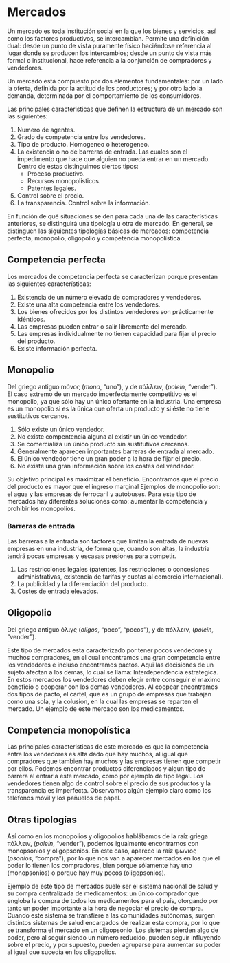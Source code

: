 # Mercados

Un mercado es toda institución social en la que los bienes y servicios, así como los factores productivos, se intercambian. Permite una definición dual: desde un punto de vista puramente físico haciéndose referencia al lugar donde se producen los intercambios; desde un punto de vista más formal o institucional, hace referencia a la conjunción de compradores y vendedores.

Un mercado está compuesto por dos elementos fundamentales: por un lado la oferta, definida por la actitud de los productores; y por otro lado la demanda, determinada por el comportamiento de los consumidores.

Las principales caracteristicas que definen la estructura de un mercado son las siguientes:

1. Numero de agentes.
2. Grado de competencia entre los vendedores.
3. Tipo de producto. Homogeneo o heterogeneo.
4. La existencia o no de barreras de entrada. Las cuales son el impedimento que hace que alguien no pueda entrar en un mercado. Dentro de estas distinguimos ciertos tipos:
    + Proceso productivo.
    + Recursos monopolisticos.
    + Patentes legales.
5. Control sobre el precio.
6. La transparencia. Control sobre la información.

En función de qué situaciones se den para cada una de las características anteriores, se distinguirá una tipología u otra de mercado. En general, se distinguen las siguientes tipologías básicas de mercados: competencia perfecta, monopolio, oligopolio y competencia monopolística.

## Competencia perfecta
Los mercados de competencia perfecta se caracterizan porque presentan las siguientes características:

1. Existencia de un número elevado de compradores y vendedores.
2. Existe una alta competencia entre los vendedores.
3. Los bienes ofrecidos por los distintos vendedores son prácticamente idénticos.
4. Las empresas pueden entrar o salir libremente del mercado.
5. Las empresas individualmente no tienen capacidad para fijar el precio del producto.
6. Existe información perfecta.

## Monopolio

Del griego antiguo mόνος (*mono*, "uno"), y de πόλλειν, (*polein*, "vender").
El caso extremo de un mercado imperfectamente competitivo es el monopolio, ya que sólo hay un único ofertante en la industria. Una empresa es un monopolio si es la única que oferta un producto y si éste no tiene sustitutivos cercanos.

1. Sólo existe un único vendedor.
2. No existe compentencia alguna al existir un único vendedor.
3. Se comercializa un único producto sin sustitutivos cercanos.
4. Generalmente aparecen importantes barreras de entrada al mercado.
5. El único vendedor tiene un gran poder a la hora de fijar el precio.
6. No existe una gran información sobre los costes del vendedor.

Su objetivo principal es maximizar el beneficio. Encontramos que el precio del producto es mayor que el ingreso marginal
Ejemplos de monopolio son: el agua y las empresas de ferrocaril y autobuses.
Para este tipo de mercados hay diferentes soluciones como: aumentar la competencia y prohibir los monopolios.

### Barreras de entrada

Las barreras a la entrada son factores que limitan la entrada de nuevas empresas en una industria, de forma que, cuando son altas, la industria tendrá pocas empresas y escasas presiones para competir.

1. Las restricciones legales (patentes, las restricciones o concesiones administrativas, existencia de tarifas y cuotas al comercio internacional).
2. La publicidad y la diferenciación del producto.
3. Costes de entrada elevados.

## Oligopolio

Del griego antiguo ὀλιγς (*oligos*, "poco", "pocos"), y de πόλλειν, (*polein*, "vender"). 

Este tipo de mercados esta caracterizado por tener pocos vendedores y muchos compradores, en el cual encontramos una gran competencia entre los vendedores e incluso encontramos pactos. Aqui las decisiones de un sujeto afectan a los demas, lo cual se llama: Interdependencia estrategica.
En estos mercados los vendedores deben elegir entre conseguir el maximo beneficio o cooperar con los demas vendedores. Al coopear encontramos dos tipos de pacto, el cartel, que es un grupo de empresas que trabajan como una sola, y la colusion, en la cual las empresas se reparten el mercado.
Un ejemplo de este mercado son los medicamentos.

## Competencia monopolística

Las principales caracteristicas de este mercado es que la competencia entre los vendedores es alta dado que hay muchos, al igual que compradores que tambien hay muchos y las empresas tienen que competir por ellos. Podemos encontrar productos diferenciados y algun tipo de barrera al entrar a este mercado, como por ejemplo de tipo legal. Los vendedores tienen algo de control sobre el precio de sus productos y la transparencia es imperfecta.
Observamos algún ejemplo claro como los teléfonos móvil y los pañuelos de papel.

## Otras tipologías

Así como en los monopolios y oligopolios hablábamos de la raíz griega πόλλειν, (*polein*, "vender"), podemos igualmente encontrarnos con monopsonios y oligopsonios. En este caso, aparece la raíz ψωνιος (*psonios*, "compra"), por lo que nos van a aparecer mercados en los que el poder lo tienen los compradores, bien porque sólamente hay uno (monopsonios) o porque hay muy pocos (oligopsonios).

Ejemplo de este tipo de mercados suele ser el sistema nacional de salud y su compra centralizada de medicamentos: un único comprador que engloba la compra de todos los medicamentos para el país, otorgando por tanto un poder importante a la hora de negociar el precio de compra. Cuando este sistema se transfiere a las comunidades autónomas, surgen distintos sistemas de salud encargados de realizar esta compra, por lo que se transforma el mercado en un oligopsonio. Los sistemas pierden algo de poder, pero al seguir siendo un número reducido, pueden seguir influyendo sobre el precio, y por supuesto, pueden agruparse para aumentar su poder al igual que sucedía en los oligopolios.